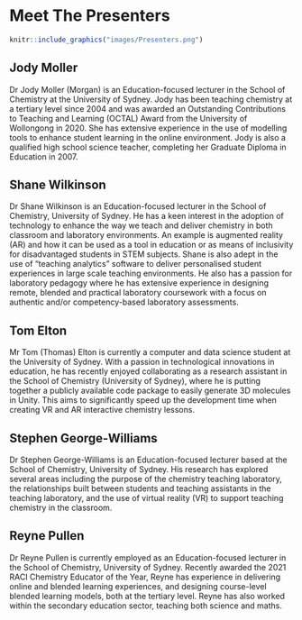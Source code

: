 # Meet The Presenters

```r
knitr::include_graphics("images/Presenters.png")
```

## Jody Moller {.unlisted .unnumbered}

Dr Jody Moller (Morgan) is an Education-focused lecturer in the School of Chemistry at the University of Sydney. Jody has been teaching chemistry at a tertiary level since 2004 and was awarded an Outstanding Contributions to Teaching and Learning (OCTAL) Award from the University of Wollongong in 2020. She has extensive experience in the use of modelling tools to enhance student learning in the online environment. Jody is also a qualified high school science teacher, completing her Graduate Diploma in Education in 2007.

## Shane Wilkinson {.unlisted .unnumbered}

Dr Shane Wilkinson is an Education-focused lecturer in the School of Chemistry, University of Sydney. He has a keen interest in the adoption of technology to enhance the way we teach and deliver chemistry in both classroom and laboratory environments. An example is augmented reality (AR) and how it can be used as a tool in education or as means of inclusivity for disadvantaged students in STEM subjects. Shane is also adept in the use of “teaching analytics” software to deliver personalised student experiences in large scale teaching environments. He also has a passion for laboratory pedagogy where he has extensive experience in designing remote, blended and practical laboratory coursework with a focus on authentic and/or competency-based laboratory assessments.


## Tom Elton {.unlisted .unnumbered}

Mr Tom (Thomas) Elton is currently a computer and data science student at the University of Sydney. With a passion in technological innovations in education, he has recently enjoyed collaborating as a research assistant in the School of Chemistry (University of Sydney), where he is putting together a publicly available code package to easily generate 3D molecules in Unity. This aims to significantly speed up the development time when creating VR and AR interactive chemistry lessons.

## Stephen George-Williams {.unlisted .unnumbered}

Dr Stephen George-Williams is an Education-focused lecturer based at the School of Chemistry, University of Sydney. His research has explored several areas including the purpose of the chemistry teaching laboratory, the relationships built between students and teaching assistants in the teaching laboratory, and the use of virtual reality (VR) to support teaching chemistry in the classroom.

## Reyne Pullen {.unlisted .unnumbered}

Dr Reyne Pullen is currently employed as an Education-focused lecturer in the School of Chemistry, University of Sydney. Recently awarded the 2021 RACI Chemistry Educator of the Year, Reyne has experience in delivering online and blended learning experiences, and designing course-level blended learning models, both at the tertiary level. Reyne has also worked within the secondary education sector, teaching both science and maths.
